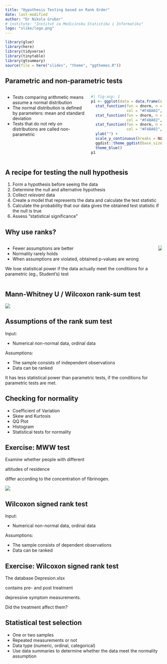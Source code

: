 ```yaml
---
title: "Hypothesis Testing based on Rank Order"
date: last-modified
author: "Dr Nikola Grubor"
# institute: "Institut za Medicinsku Statistiku i Informatiku"
logo: "slike/logo.png"
---
```

```r
library(glue)
library(here)
library(tidyverse)
library(tinytable)
library(gtsummary)
source(file = here("slides", "theme", "ggthemes.R"))
```

## Parametric and non-parametric tests {.smaller}

:::: columns

::: {.column}

- Tests comparing arithmetic means assume a normal distribution
- The normal distribution is defined by [parameters]{.yellow}: mean and standard deviation
- Tests that do not rely on distributions are called [non-parametric]{.yellow}

:::

::: {.column}

```r
#| fig-asp: 1
p1 <- ggplot(data = data.frame(x = c(-5, 5)), aes(x)) +
  stat_function(fun = dnorm, n = 101, args = list(mean = 0, sd = 1),
                col = "#F4BA02", linewidth = 1) +
  stat_function(fun = dnorm, n = 101, args = list(mean = 0, sd = 2),
                col = "#F4BA02", linetype = 2, linewidth = 1) +
  stat_function(fun = dnorm, n = 101, args = list(mean = 0, sd = 3),
                col = "#F4BA02", linetype = 3, linewidth = 1) +
  ylab("") +
  scale_y_continuous(breaks = NULL) +
  ggdist::theme_ggdist(base_size = 18) +
  theme_blue()
p1
```


:::

::::

## A recipe for testing the null hypothesis

1. Form a [hypothesis]{.yellow} before seeing the data
2. Determine the null and alternative hypothesis
3. Collect *relevant* data
4. Create a model that represents the data and calculate the [test statistic]{.yellow}
5. Calculate the probability that our data gives the obtained test statistic if the null is true
6. Assess "statistical significance"

## Why use ranks?

:::: columns

::: {.column}

- Fewer assumptions are better
- Normality rarely holds
- When assumptions are violated, obtained p-values are wrong

::: {.callout-important}

We lose statistical power if the data actually meet the conditions for a parametric (eg., Student's) test

:::

:::

::: {.column}

![](slike/jenga.png)

:::

::::

## Mann-Whitney U / Wilcoxon rank-sum test

![](slike/sumrank.png){fig-align="center"}

## Assumptions of the rank sum test

Input:

- Numerical non-normal data, ordinal data

Assumptions:

- The sample consists of independent observations
- Data can be ranked

::: {.callout-important}
It has less statistical power than parametric tests, if the conditions for parametric tests are met.
:::

## Checking for normality

- [Coefficient of Variation]{.yellow}
- Skew and Kurtosis
- QQ Plot
- [Histogram]{.yellow}
- Statistical tests for normality

## Exercise: MWW test

::: {.r-fit-text}

Examine whether people with different

altitudes of residence

differ according to the concentration of fibrinogen.

:::

![](slike/mwu_eng.jpeg){fig-align="center"}

## Wilcoxon signed rank test

Input:

- Numerical non-normal data, ordinal data

Assumptions:

- The sample consists of [dependent]{.yellow} observations
- Data can be ranked

## Exercise: Wilcoxon signed rank test

::: {.r-fit-text}

The database [Depresion.xlsx]{.yellow}

contains pre- and post treatment

depressive symptom measurements.

Did the treatment affect them?

:::

## Statistical test selection

- One or two samples
- Repeated measurements or not
- Data type (numeric, ordinal, categorical)
- Use data summaries to determine whether the data meet the normality assumption
